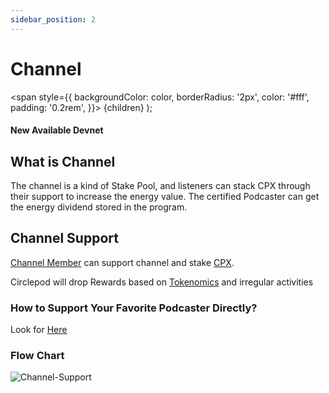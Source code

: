 ```yaml
---
sidebar_position: 2
---
```


# Channel


  <span
    style={{
      backgroundColor: color,
      borderRadius: '2px',
      color: '#fff',
      padding: '0.2rem',
    }}>
    {children}
  </span>
);

#### New Available <Highlight color="#25c2a0">Devnet</Highlight>

## What is Channel

The channel is a kind of Stake Pool, and listeners can stack CPX through their support to increase the energy value. The certified Podcaster can get the energy dividend stored in the program.

## Channel Support

[Channel Member](/docs/protocol/channel/channel-member) can support channel and stake [CPX](/docs/tokenomics/intro).

Circlepod will drop Rewards based on [Tokenomics](/docs/tokenomics/intro) and irregular activities

### How to Support Your Favorite Podcaster Directly?

Look for [Here](/docs/protocol/channel/intro)


### Flow Chart
![Channel-Support](/img/channel/Channel-Support.svg)
